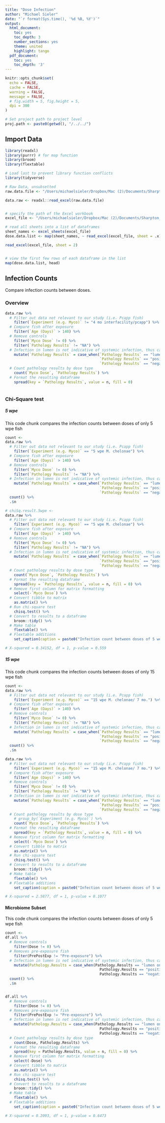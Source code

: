 ```yaml
---
title: "Dose Infection"
author: "Michael Sieler"
date: "`r format(Sys.time(), '%d %B, %Y')`"
output:
  html_document: 
    toc: yes
    toc_depth: 3
    number_sections: yes
    theme: united
    highlight: tango
  pdf_document: 
    toc: yes
    toc_depth: '3'
---
```



```r
knitr::opts_chunk$set(
  echo = FALSE,
  cache = FALSE,
  warning = FALSE,
  message = FALSE, 
  # fig.width = 5, fig.height = 5,
  dpi = 300
)

# Set project path to project level
proj.path <- paste0(getwd(), "/../../")


```

## Import Data


```r

library(readxl)
library(purrr) # for map function
library(broom)
library(flextable)

# Load last to prevent library function conflicts
library(tidyverse)

# Raw Data, unsubsetted
raw.data.file <- "/Users/michaelsieler/Dropbox/Mac (2)/Documents/Sharpton_Lab/Projects_Repository/Kent/ZF-Diet_Infection/Data/Raw/Archive/OSU Diet Study Primary Excel CA072820 [RawData].xlsx"

data.raw <- readxl::read_excel(raw.data.file)


# specify the path of the Excel workbook
excel_file <- "/Users/michaelsieler/Dropbox/Mac (2)/Documents/Sharpton_Lab/Projects_Repository/Kent/ZF-Diet_Infection/Data/Raw/Archive/DSF Myco Histo Results 5 and 15 wk May 2023-clean.xlsx"

# read all sheets into a list of dataframes
sheet_names <- excel_sheets(excel_file)
dose.data.list <- map(sheet_names, ~ read_excel(excel_file, sheet = .x))

read_excel(excel_file, sheet = 2)


# view the first few rows of each dataframe in the list
map(dose.data.list, head)


```


## Infection Counts

Compare infection counts between doses.

### Overview

```r

data.raw %>% 
  # Filter out data not relevant to our study (i.e. Pcapp fish)
    filter(`Experiment (e.g. Myco)` != "4 mo interfacility/pcapp") %>%
  # Compare fish after exposure
    filter(`Age (Days)` > 140) %>%
  # Remove controls
    filter(`Myco Dose` != 0) %>% 
    filter(`Pathology Results` != "NA") %>%
  # Infection in lumen is not indicative of systemic infection, thus categorized as "negative"
    mutate(`Pathology Results` = case_when(`Pathology Results` == "lumen only" ~ "negative",
                                           `Pathology Results` == "positive" ~ "positive",
                                           `Pathology Results` == "negative" ~ "negative")) %>%
  # Count pathology results by dose type
    count(`Myco Dose`, `Pathology Results`) %>%
  # Format the resulting dataframe
    spread(key = `Pathology Results`, value = n, fill = 0)



```

### Chi-Square test

##### 5 wpe

This code chunk compares the infection counts between doses of only 5 wpe fish 

```r

count <-
data.raw %>% 
  # Filter out data not relevant to our study (i.e. Pcapp fish)
    filter(`Experiment (e.g. Myco)` == "5 wpe M. chelonae") %>%
  # Compare fish after exposure
    filter(`Age (Days)` > 140) %>%
  # Remove controls
    filter(`Myco Dose` != 0) %>% 
    filter(`Pathology Results` != "NA") %>%
  # Infection in lumen is not indicative of systemic infection, thus categorized as "negative"
    mutate(`Pathology Results` = case_when(`Pathology Results` == "lumen only" ~ "negative",
                                           `Pathology Results` == "positive" ~ "positive",
                                           `Pathology Results` == "negative" ~ "negative")) %>%
  count() %>%
  .$n

# chiSq.result.5wpe <-
data.raw %>% 
  # Filter out data not relevant to our study (i.e. Pcapp fish)
    filter(`Experiment (e.g. Myco)` == "5 wpe M. chelonae") %>%
  # Compare fish after exposure
    filter(`Age (Days)` > 140) %>%
  # Remove controls
    filter(`Myco Dose` != 0) %>% 
    filter(`Pathology Results` != "NA") %>%
  # Infection in lumen is not indicative of systemic infection, thus categorized as "negative"
    mutate(`Pathology Results` = case_when(`Pathology Results` == "lumen only" ~ "negative",
                                           `Pathology Results` == "positive" ~ "positive",
                                           `Pathology Results` == "negative" ~ "negative")) %>%
  # Count pathology results by dose type
    count(`Myco Dose`, `Pathology Results`) %>%
  # Format the resulting dataframe
    spread(key = `Pathology Results`, value = n, fill = 0) %>%
  # Remove first column for matrix formatting
    select(-`Myco Dose`) %>%
  # Convert tibble to matrix
    as.matrix() %>%
  # Run chi-square test
    chisq.test() %>% 
  # Convert to results to a dataframe
    broom::tidy() %>%
  # Make table
    flextable() %>%
  # Flextable additions
    set_caption(caption = paste0("Infection count between doses of 5 weeks post exposed fish (n = ", count, ")"))

# X-squared = 0.34152, df = 1, p-value = 0.559
```



##### 15 wpe

This code chunk compares the infection counts between doses of only 15 wpe fish 

```r

count <-
data.raw %>% 
  # Filter out data not relevant to our study (i.e. Pcapp fish)
    filter(`Experiment (e.g. Myco)` == "15 wpe M. chelonae/ 7 mo.") %>%
  # Compare fish after exposure
    filter(`Age (Days)` > 140) %>%
  # Remove controls
    filter(`Myco Dose` != 0) %>% 
    filter(`Pathology Results` != "NA") %>%
  # Infection in lumen is not indicative of systemic infection, thus categorized as "negative"
    mutate(`Pathology Results` = case_when(`Pathology Results` == "lumen only" ~ "negative",
                                           `Pathology Results` == "positive" ~ "positive",
                                           `Pathology Results` == "negative" ~ "negative")) %>%
  count() %>%
  .$n

data.raw %>% 
  # Filter out data not relevant to our study (i.e. Pcapp fish)
    filter(`Experiment (e.g. Myco)` == "15 wpe M. chelonae/ 7 mo.") %>%
  # Compare fish after exposure
    filter(`Age (Days)` > 140) %>%
  # Remove controls
    filter(`Myco Dose` != 0) %>% 
    filter(`Pathology Results` != "NA") %>%
  # Infection in lumen is not indicative of systemic infection, thus categorized as "negative"
    mutate(`Pathology Results` = case_when(`Pathology Results` == "lumen only" ~ "negative",
                                           `Pathology Results` == "positive" ~ "positive",
                                           `Pathology Results` == "negative" ~ "negative")) %>%
  # Count pathology results by dose type
    # group_by(`Experiment (e.g. Myco)`) %>%
    count(`Myco Dose`, `Pathology Results`) %>%
  # Format the resulting dataframe
    spread(key = `Pathology Results`, value = n, fill = 0) %>%
  # Remove first column for matrix formatting
    select(-`Myco Dose`) %>%
  # Convert tibble to matrix
    as.matrix() %>%
  # Run chi-square test
    chisq.test() %>% 
  # Convert to results to a dataframe
    broom::tidy() %>%
  # Make table
    flextable() %>%
  # Flextable additions
    set_caption(caption = paste0("Infection count between doses of 5 weeks post exposed fish (n = ", count, ")"))

# X-squared = 2.5877, df = 1, p-value = 0.1077
```


#### Microbiome Subset

This code chunk compares the infection counts between doses of only 5 wpe fish 

```r

count <-
df.all %>%
  # Remove controls
    filter(Dose != 0) %>%
  # Removes pre-exposure fish
    filter(PrePostExp != "Pre-exposure") %>%
  # Infection in lumen is not indicative of systemic infection, thus categorized as "negative"
    mutate(Pathology.Results = case_when(Pathology.Results == "lumen only" ~ "negative",
                                           Pathology.Results == "positive" ~ "positive",
                                           Pathology.Results == "negative" ~ "negative")) %>%
  count() %>%
  .$n


df.all %>%
  # Remove controls
    filter(Dose != 0) %>%
  # Removes pre-exposure fish
    filter(PrePostExp != "Pre-exposure") %>%
  # Infection in lumen is not indicative of systemic infection, thus categorized as "negative"
    mutate(Pathology.Results = case_when(Pathology.Results == "lumen only" ~ "negative",
                                           Pathology.Results == "positive" ~ "positive",
                                           Pathology.Results == "negative" ~ "negative")) %>%
  # Count pathology results by dose type
    count(Dose, Pathology.Results) %>%
  # Format the resulting dataframe
    spread(key = Pathology.Results, value = n, fill = 0) %>%
  # Remove first column for matrix formatting
    select(-Dose) %>%
  # Convert tibble to matrix
    as.matrix() %>%
  # Run chi-square test
    chisq.test() %>% 
  # Convert to results to a dataframe
    broom::tidy() %>%
  # Make table
    flextable() %>%
  # Flextable additions
    set_caption(caption = paste0("Infection count between doses of 5 weeks post exposed fish (n = ", count, ")"))

# X-squared = 0.2093, df = 1, p-value = 0.6473

```

